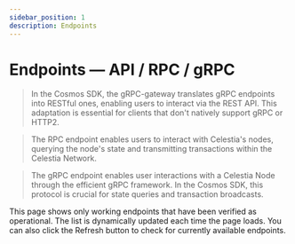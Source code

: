 ```yaml
---
sidebar_position: 1
description: Endpoints
---
```



# Endpoints — API / RPC / gRPC

> In the Cosmos SDK, the gRPC-gateway translates gRPC endpoints into RESTful ones, enabling users to interact via the REST API. This adaptation is essential for clients that don't natively support gRPC or HTTP2.

> The RPC endpoint enables users to interact with Celestia's nodes, querying the node's state and transmitting transactions within the Celestia Network.

> The gRPC endpoint enables user interactions with a Celestia Node through the efficient gRPC framework. In the Cosmos SDK, this protocol is crucial for state queries and transaction broadcasts.

This page shows only working endpoints that have been verified as operational. The list is dynamically updated each time the page loads. You can also click the Refresh button to check for currently available endpoints.

<DynamicEndpoints
  endpoints={celestiaEndpoints}
  checkEndpoint={celestiaEndpointChecker}
/>
